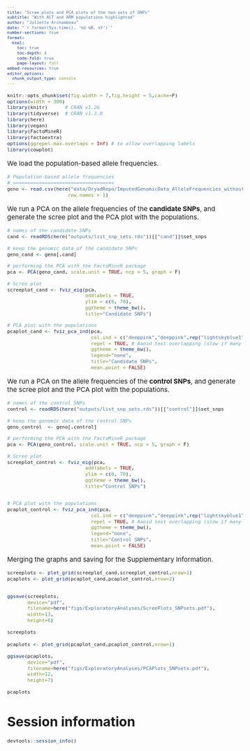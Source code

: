 ```yaml
---
title: "Scree plots and PCA plots of the two sets of SNPs"
subtitle: "With ALT and ARM populations highlighted"
author: "Juliette Archambeau"
date: "`r format(Sys.time(), '%d %B, %Y')`"
number-sections: true
format: 
  html:
    toc: true
    toc-depth: 4
    code-fold: true
    page-layout: full
embed-resources: true
editor_options: 
  chunk_output_type: console
---
```


<style type="text/css">
body {
   font-size: 15px;
}
code.r{
  font-size: 11px;
}
pre {
  font-size: 11px
}

table {
  font-size: 10px
}
</style>

```r
knitr::opts_chunk$set(fig.width = 7,fig.height = 5,cache=F)
options(width = 300)
library(knitr)      # CRAN v1.26
library(tidyverse)  # CRAN v1.3.0
library(here)
library(vegan)
library(FactoMineR)
library(factoextra)
options(ggrepel.max.overlaps = Inf) # to allow overlapping labels
library(cowplot)
```

We load the population-based allele frequencies.

```r
# Population-based allele frequencies
# ===================================
geno <- read.csv(here("data/DryadRepo/ImputedGenomicData_AlleleFrequencies_withoutmaf.csv"),
                     row.names = 1)
```

We run a PCA on the allele frequencies of the **candidate SNPs**, and generate the scree plot and the PCA plot with the populations.

```r
# names of the candidate SNPs
cand <- readRDS(here("outputs/list_snp_sets.rds"))[["cand"]]$set_snps

# keep the genomic data of the candidate SNPs
geno_cand <- geno[,cand]

# performing the PCA with the FactoMineR package
pca <- PCA(geno_cand, scale.unit = TRUE, ncp = 5, graph = F)

# Scree plot
screeplot_cand <- fviz_eig(pca, 
                           addlabels = TRUE, 
                           ylim = c(0, 70),
                           ggtheme = theme_bw(),
                           title="Candidate SNPs")

# PCA plot with the populations
pcaplot_cand <- fviz_pca_ind(pca, 
                             col.ind = c("deeppink","deeppink",rep("lightskyblue1",32)), # ARM and ALT in pink
                             repel = TRUE, # Aaoid text overlapping (slow if many points)
                             ggtheme = theme_bw(),
                             legend="none",
                             title="Candidate SNPs",
                             mean.point = FALSE)
```

We run a PCA on the allele frequencies of the **control SNPs**, and generate the scree plot and the PCA plot with the populations.

```r
# names of the control SNPs
control <- readRDS(here("outputs/list_snp_sets.rds"))[["control"]]$set_snps

# keep the genomic data of the control SNPs
geno_control  <- geno[,control]

# performing the PCA with the FactoMineR package
pca <- PCA(geno_control, scale.unit = TRUE, ncp = 5, graph = F)

# Scree plot
screeplot_control <- fviz_eig(pca, 
                           addlabels = TRUE, 
                           ylim = c(0, 70),
                           ggtheme = theme_bw(),
                           title="Control SNPs")


# PCA plot with the populations
pcaplot_control <- fviz_pca_ind(pca, 
                             col.ind = c("deeppink","deeppink",rep("lightskyblue1",32)), # ARM and ALT in pink
                             repel = TRUE, # Aaoid text overlapping (slow if many points)
                             ggtheme = theme_bw(),
                             legend="none",
                             title="Control SNPs",
                             mean.point = FALSE)
```

Merging the graphs and saving for the Supplementary Information.

```r
screeplots <- plot_grid(screeplot_cand,screeplot_control,nrow=1)
pcaplots <- plot_grid(pcaplot_cand,pcaplot_control,nrow=2)


ggsave(screeplots,
       device="pdf",
       filename=here("figs/ExploratoryAnalyses/ScreePlots_SNPsets.pdf"),
       width=13,
       height=6)

screeplots
```


```r
pcaplots <- plot_grid(pcaplot_cand,pcaplot_control,nrow=1)

ggsave(pcaplots,
       device="pdf",
       filename=here("figs/ExploratoryAnalyses/PCAPlots_SNPsets.pdf"),
       width=12,
       height=7)

pcaplots
```


# Session information

```r
devtools::session_info()
```
